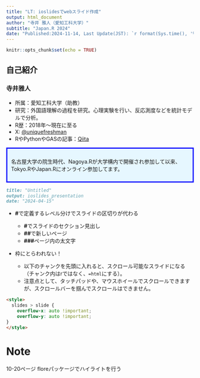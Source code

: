 ```yaml
---
title: "LT: ioslidesでwebスライド作成"
output: html_document
author: "寺井 雅人（愛知工科大学）"
subtitle: "Japan.R 2024"
date: "Published:2024-11-14, Last Update(JST): `r format(Sys.time(), '%Y-%m-%d %X')`"
---
```


```r
knitr::opts_chunk$set(echo = TRUE)
```

## 自己紹介

### 寺井雅人

- 所属：愛知工科大学（助教）
- 研究：外国語理解の過程を研究。心理実験を行い、反応測度などを統計モデルで分析。
- R歴：2018年～現在に至る
- X: [\@uniquefreshman](https://twitter.com/uniquefreshman)
- RやPythonやGASの記事：[Qiita](https://qiita.com/masato-terai)

<div style="border: 3px solid blue; padding: 10px; background-color: #e6f7ff;">

名古屋大学の院生時代、Nagoya.Rが大学構内で開催され参加して以来、Tokyo.RやJapan.Rにオンライン参加してます。

</div>


```markdown
title: "Untitled"
output: ioslides_presentation
date: "2024-04-15"
```

-   **\#**で定義するレベル分けでスライドの区切りが代わる

    -   **\#**でスライドのセクション見出し
    -   **\##**で新しいページ
    -   **\###**ページ内の太文字

-   枠にとらわれない！

    -   以下のチャンクを先頭に入れると、スクロール可能なスライドになる（チャンク内はrではなく、`=html`にする）。
    -   注意点として、タッチパッドや、マウスホイールでスクロールできますが、スクロールバーを掴んでスクロールはできません。

```markdown
<style>
  slides > slide {
    overflow-x: auto !important;
    overflow-y: auto !important;
}
</style>
```

# Note
10-20ページ
floreパッケージでハイライトを行う